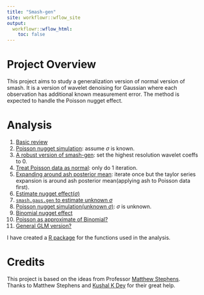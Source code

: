 ```yaml
---
title: "Smash-gen"
site: workflowr::wflow_site
output:
  workflowr::wflow_html:
    toc: false
---
```


# Project Overview

This project aims to study a generalization version of normal version of smash. It is a version of wavelet denoising for Gaussian where each observation has additional known measurement error. The method is expected to handle the Poisson nugget effect.

# Analysis

1. [Basic review](poireview.html)
2. [Poisson nugget simulation](nugget2.html): assume $\sigma$ is known.
3. [A robust version of smash-gen](robustalgo.html): set the highest resolution wavelet coeffs to 0.
4. [Treat Poisson data as normal](iter1.html): only do 1 iteration.
5. [Expanding around ash posterior mean](ashpmean.html): iterate once but the taylor series expansion is around ash posterior mean(applying ash to Poisson data first).
6. [Estimate nugget effect($\sigma$)](sigma.html)
7. [`smash.gaus.gen` to estimate unknown $\sigma$](unknownvar.html)
8. [Poisson nugget simulation(unknown $\sigma$)](poiunknown.html): $\sigma$ is unknown.
9. [Binomial nugget effect](binomial.html)
10. [Poisson as approximate of Binomial?](poibinom.html)
11. [General GLM version?](glm.html)

I have created a [R package](https://github.com/DongyueXie/smashrgen) for the functions used in the analysis.

# Credits

This project is based on the ideas from Professor [Matthew Stephens](http://stephenslab.uchicago.edu/). Thanks to Matthew Stephens and [Kushal K Dey](https://kkdey.github.io/) for their great help.
